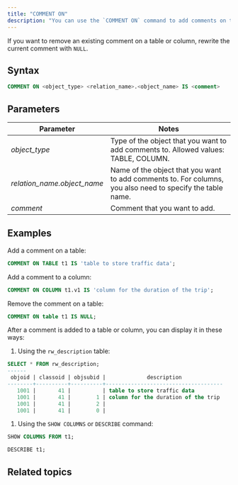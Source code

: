 ```yaml
---
title: "COMMENT ON"
description: "You can use the `COMMENT ON` command to add comments on tables or columns in RisingWave. Comments are stored as metadata of tables or columns."
---
```


If you want to remove an existing comment on a table or column, rewrite the current comment with `NULL`.

## Syntax

```sql
COMMENT ON <object_type> <relation_name>.<object_name> IS <comment>
```

## Parameters

| Parameter                     | Notes                                                                                                      |
| ----------------------------- | ---------------------------------------------------------------------------------------------------------- |
| _object\_type_                | Type of the object that you want to add comments to. Allowed values: TABLE, COLUMN.                        |
| _relation\_name.object\_name_ | Name of the object that you want to add comments to. For columns, you also need to specify the table name. |
| _comment_                     | Comment that you want to add.                                                                              |

## Examples

Add a comment on a table:

```sql
COMMENT ON TABLE t1 IS 'table to store traffic data';
```

Add a comment to a column:

```sql
COMMENT ON COLUMN t1.v1 IS 'column for the duration of the trip';
```

Remove the comment on a table:

```sql
COMMENT ON table t1 IS NULL;
```

After a comment is added to a table or column, you can display it in these ways:

1. Using the `rw_description` table:

```sql
SELECT * FROM rw_description;
------
 objoid | classoid | objsubid |             description
--------+----------+----------+-------------------------------------
   1001 |       41 |          | table to store traffic data
   1001 |       41 |        1 | column for the duration of the trip
   1001 |       41 |        2 |
   1001 |       41 |        0 |
```

1. Using the `SHOW COLUMNS` or `DESCRIBE` command:

```sql
SHOW COLUMNS FROM t1;
```

```sql
DESCRIBE t1;
```

## Related topics
<CardGroup>
  <Card title="DESCRIBE" icon="circle-info"
  iconType="solid" href="/docs/current/sql-describe/" horizontal/>
</CardGroup>


